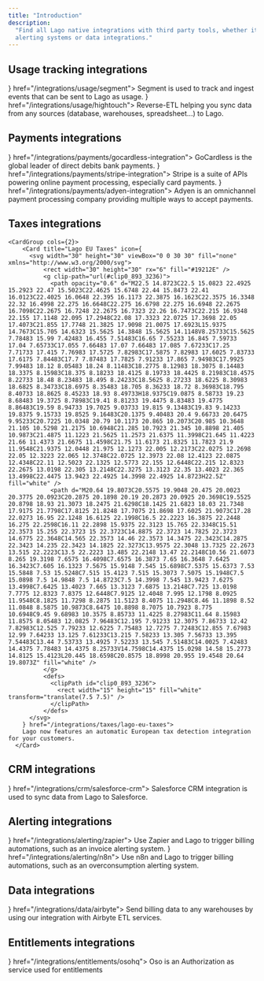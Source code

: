 ```yaml
---
title: "Introduction"
description:
  "Find all Lago native integrations with third party tools, whether it's related to payment providers, 
  alerting systems or data integrations."
---
```


## Usage tracking integrations
<CardGroup cols={2}>
  <Card title="Segment.com" iconType="brand" icon={<svg width="30" height="30" viewBox="0 0 40 40" fill="none" xmlns="http://www.w3.org/2000/svg">
<rect width="40" height="40" rx="12" fill="#49B881"/>
<path d="M22.461 23.295H10.9604C10.4322 23.295 10 22.8759 10 22.3636C10 21.8513 10.4322 21.4321 10.9604 21.4321H22.461C22.9892 21.4321 23.4214 21.8513 23.4214 22.3636C23.4214 22.8759 22.9892 23.295 22.461 23.295Z" fill="white"/>
<path d="M20.012 29.0001C19.0757 29.0001 18.1393 28.8603 17.2509 28.6042C16.7467 28.4412 16.4586 27.9289 16.6267 27.4399C16.7947 26.9509 17.323 26.6715 17.8272 26.8345C18.5234 27.044 19.2677 27.1605 20.012 27.1605C23.2773 27.1605 26.1105 25.1346 27.0468 22.1074C27.1909 21.6184 27.7431 21.339 28.2473 21.4787C28.7515 21.6184 29.0396 22.154 28.8956 22.643C27.6711 26.4386 24.1177 29.0001 20.012 29.0001Z" fill="white"/>
<path d="M29.0396 18.5679H17.539C17.0108 18.5679 16.5786 18.1488 16.5786 17.6365C16.5786 17.1242 17.0108 16.7051 17.539 16.7051H29.0396C29.5678 16.7051 30 17.1242 30 17.6365C30 18.1488 29.5678 18.5679 29.0396 18.5679Z" fill="white"/>
<path d="M12.0408 18.5679C11.9448 18.5679 11.8488 18.5446 11.7527 18.5213C11.2485 18.3816 10.9604 17.846 11.1045 17.357C12.329 13.5614 15.8824 11 20.012 11C20.9484 11 21.8848 11.1397 22.7731 11.3959C23.2773 11.5589 23.5654 12.0712 23.3974 12.5602C23.2293 13.0492 22.7011 13.3286 22.1969 13.1656C21.5006 12.956 20.7563 12.8396 20.012 12.8396C16.7467 12.8396 13.9136 14.8655 12.9772 17.8926C12.8332 18.3118 12.449 18.5679 12.0408 18.5679Z" fill="white"/>
<path d="M25.7022 15.0285C26.2326 15.0285 26.6626 14.6115 26.6626 14.0971C26.6626 13.5827 26.2326 13.1656 25.7022 13.1656C25.1718 13.1656 24.7418 13.5827 24.7418 14.0971C24.7418 14.6115 25.1718 15.0285 25.7022 15.0285Z" fill="white"/>
<path d="M14.2977 26.8577C14.8281 26.8577 15.258 26.4407 15.258 25.9263C15.258 25.4119 14.8281 24.9949 14.2977 24.9949C13.7673 24.9949 13.3373 25.4119 13.3373 25.9263C13.3373 26.4407 13.7673 26.8577 14.2977 26.8577Z" fill="white"/>
</svg>
} href="/integrations/usage/segment">
    Segment is used to track and ingest events that can be sent to Lago as usage.
  </Card>
  <Card title="Hightouch" icon={<svg width="30" height="30" viewBox="0 0 40 40" fill="none" xmlns="http://www.w3.org/2000/svg">
<rect width="40" height="40" rx="12" fill="#4FC26B"/>
<path d="M29.6449 23.7516H16.2484V10.3538C16.2484 10.1582 16.4066 10 16.6023 10H29.6462C29.8418 10 30 10.1582 30 10.3538V23.3977C29.9988 23.5934 29.8406 23.7516 29.6449 23.7516Z" fill="white"/>
<g opacity="0.5">
<path d="M15.8946 30H10.3538C10.1582 30 10 29.8418 10 29.6462V24.1054C10 23.9098 10.1582 23.7516 10.3538 23.7516H16.2484V29.6462C16.2484 29.8418 16.0902 30 15.8946 30Z" fill="white"/>
</g>
</svg>
} href="/integrations/usage/hightouch">
    Reverse-ETL helping you sync data from any sources (database, warehouses, spreadsheet...) to Lago.
  </Card>
</CardGroup>

## Payments integrations
<CardGroup cols={2}>
  <Card title="GoCardless" icon={<svg width="30" height="30" viewBox="0 0 40 40" fill="none" xmlns="http://www.w3.org/2000/svg">
<rect width="40" height="40" rx="12" fill="#F1F252"/>
<g clip-path="url(#clip0_1510_4041)">
<path d="M10 20.4816C10.0082 14.6927 14.4785 10 20.345 10C22.5964 10 23.862 10.3654 23.862 10.3654L27.6016 17.9811L27.5689 18.0138L22.7516 15.1581C19.9612 13.4925 17.9322 12.627 16.2829 12.6944C14.5417 12.7271 13.4946 14.1253 13.4946 16.1563C13.5579 21.3471 18.5038 27.7381 23.4068 27.7381C25.4133 27.7381 26.4564 27.0931 27.0688 26.3134L19.7938 18.3526V18.3179H29.7775C29.9143 19.0324 29.9898 19.755 30 20.4816C30 26.3073 25.5317 31 20.0143 31C14.4968 31 10 26.3073 10 20.4816Z" fill="#1C1B18"/>
</g>
<defs>
<clipPath id="clip0_1510_4041">
<rect width="20" height="21" fill="white" transform="translate(10 10)"/>
</clipPath>
</defs>
</svg>
} href="/integrations/payments/gocardless-integration">
    GoCardless is the global leader of direct debits bank payments.
  </Card>
  <Card title="Stripe Payments" icon={<svg width="30" height="30" viewBox="0 0 40 40" fill="none" xmlns="http://www.w3.org/2000/svg">
<rect width="40" height="40" rx="12" fill="#6772E5"/>
<path d="M18.5779 15.956C18.5779 15.099 19.2834 14.7692 20.4521 14.7692C22.1276 14.7692 24.2441 15.2748 25.9197 16.1759V11.011C24.0898 10.2857 22.282 10 20.4521 10C15.9764 10 13 12.3297 13 16.22C13 22.2857 21.3779 21.3188 21.3779 23.9343C21.3779 24.9451 20.4961 25.2748 19.2614 25.2748C17.4316 25.2748 15.0945 24.5275 13.2425 23.5166V28.7474C15.2929 29.6265 17.3654 30 19.2614 30C23.8472 30 27 27.7364 27 23.8023C26.978 17.2529 18.5779 18.4176 18.5779 15.956Z" fill="white"/>
</svg>
} href="/integrations/payments/stripe-integration">
    Stripe is a suite of APIs powering online payment processing, especially card payments.
  </Card>
  <Card title="Adyen" icon={<svg width="30" height="30" viewBox="0 0 40 40" fill="none" xmlns="http://www.w3.org/2000/svg">
<rect width="40" height="40" rx="6" fill="#0ABF53"/>
<path fill-rule="evenodd" clip-rule="evenodd" d="M30 13.9885V30H14.0112C11.8054 30 10 28.1921 10 25.983V21.5064C10 19.2973 11.8054 17.4894 14.0112 17.4894H18.3382V23.8596C18.3382 24.4906 18.8535 25.0073 19.4844 25.0073H21.6617V16.1404C21.6617 15.5094 21.1464 14.9927 20.5156 14.9927H10.2865V10H25.9888C28.1954 10 30 11.8079 30 13.9885Z" fill="white"/>
</svg>
} href="/integrations/payments/adyen-integration">
    Adyen is an omnichannel payment processing company providing multiple ways to accept payments.
  </Card>
</CardGroup>

## Taxes integrations
    <CardGroup cols={2}>
        <Card title="Lago EU Taxes" icon={
          <svg width="30" height="30" viewBox="0 0 30 30" fill="none" xmlns="http://www.w3.org/2000/svg">
              <rect width="30" height="30" rx="6" fill="#19212E" />
              <g clip-path="url(#clip0_893_3236)">
                <path opacity="0.6" d="M22.5 14.8723C22.5 15.0823 22.4925 15.2923 22.47 15.5023C22.4625 15.6748 22.44 15.8473 22.41 16.0123C22.4025 16.0648 22.395 16.1173 22.3875 16.1623C22.3575 16.3348 22.32 16.4998 22.275 16.6648C22.275 16.6798 22.275 16.6948 22.2675 16.7098C22.2675 16.7248 22.2675 16.7323 22.26 16.7473C22.215 16.9348 22.155 17.1148 22.095 17.2948C22.08 17.3323 22.0725 17.3698 22.05 17.4073C21.855 17.7748 21.3825 17.9098 21.0075 17.6923L15.9375 14.7673C15.705 14.6323 15.5625 14.3848 15.5625 14.1148V8.25733C15.5625 7.78483 15.99 7.42483 16.455 7.51483C16.65 7.55233 16.845 7.59733 17.04 7.65733C17.055 7.66483 17.07 7.66483 17.085 7.67233C17.25 7.71733 17.415 7.76983 17.5725 7.82983C17.5875 7.82983 17.6025 7.83733 17.6175 7.84483C17.7 7.87483 17.7825 7.91233 17.865 7.94983C17.9925 7.99483 18.12 8.05483 18.24 8.11483C18.2775 8.12983 18.3075 8.14483 18.3375 8.15983C18.375 8.18233 18.4125 8.19733 18.4425 8.21983C18.4575 8.22733 18.48 8.23483 18.495 8.24233C18.5625 8.27233 18.6225 8.30983 18.6825 8.34733C18.6975 8.35483 18.705 8.36233 18.72 8.36983C18.795 8.40733 18.8625 8.45233 18.93 8.49733H18.9375C19.0875 8.58733 19.23 8.68483 19.3725 8.78983C19.41 8.81233 19.4475 8.83483 19.4775 8.86483C19.59 8.94733 19.7025 9.03733 19.815 9.13483C19.83 9.14233 19.8375 9.15733 19.8525 9.16483C20.1375 9.40483 20.4 9.66733 20.6475 9.95233C20.7225 10.0348 20.79 10.1173 20.865 10.2073C20.985 10.3648 21.105 10.5298 21.2175 10.6948C21.285 10.7923 21.345 10.8898 21.405 10.9873C21.4875 11.1223 21.5625 11.2573 21.6375 11.3998C21.645 11.4223 21.66 11.4373 21.6675 11.4598C21.75 11.6173 21.8325 11.7823 21.9 11.9548C21.9375 12.0448 21.975 12.1273 22.005 12.2173C22.0275 12.2698 22.05 12.3223 22.065 12.3748C22.0725 12.3973 22.08 12.4123 22.0875 12.4348C22.11 12.5023 22.1325 12.5773 22.155 12.6448C22.215 12.8323 22.2675 13.0198 22.305 13.2148C22.3275 13.3123 22.35 13.4023 22.365 13.4998C22.4475 13.9423 22.4925 14.3998 22.4925 14.8723H22.5Z" fill="white" />
                <path d="M20.64 19.8073C20.5575 19.9048 20.475 20.0023 20.3775 20.0923C20.2875 20.1898 20.19 20.2873 20.0925 20.3698C19.5525 20.8798 18.93 21.3073 18.2475 21.6298C18.1425 21.6823 18.03 21.7348 17.9175 21.7798C17.8125 21.8248 17.7075 21.8698 17.6025 21.9073C17.28 22.0273 16.95 22.1248 16.6125 22.1998C16.5 22.2223 16.3875 22.2448 16.275 22.2598C16.11 22.2898 15.9375 22.3123 15.765 22.3348C15.51 22.3573 15.255 22.3723 15 22.3723C14.8875 22.3723 14.7825 22.3723 14.6775 22.3648C14.565 22.3573 14.46 22.3573 14.3475 22.3423C14.2875 22.3423 14.235 22.3423 14.1825 22.3273C13.9575 22.3048 13.7325 22.2673 13.515 22.2223C13.5 22.2223 13.485 22.2148 13.47 22.2148C10.56 21.6073 8.265 19.3198 7.6575 16.4098C7.6575 16.3873 7.65 16.3648 7.6425 16.3423C7.605 16.1323 7.5675 15.9148 7.545 15.6898C7.5375 15.6373 7.53 15.5848 7.53 15.5248C7.515 15.4123 7.515 15.3073 7.5075 15.1948C7.5 15.0898 7.5 14.9848 7.5 14.8723C7.5 14.3998 7.545 13.9423 7.6275 13.4998C7.6425 13.4023 7.665 13.3123 7.6875 13.2148C7.725 13.0198 7.7775 12.8323 7.8375 12.6448C7.9125 12.4048 7.995 12.1798 8.0925 11.9548C8.1825 11.7298 8.2875 11.5123 8.4075 11.2948C8.46 11.1898 8.52 11.0848 8.5875 10.9873C8.6475 10.8898 8.7075 10.7923 8.775 10.6948C9.45 9.68983 10.3575 8.85733 11.4225 8.27983C11.64 8.15983 11.8575 8.05483 12.0825 7.96483C12.195 7.91233 12.3075 7.86733 12.42 7.82983C12.525 7.79233 12.6225 7.75483 12.7275 7.72483C12.855 7.67983 12.99 7.64233 13.125 7.61233C13.215 7.58233 13.305 7.56733 13.395 7.54483C13.44 7.53733 13.4925 7.52233 13.545 7.51483C14.0025 7.42483 14.4375 7.78483 14.4375 8.25733V14.7598C14.4375 15.0298 14.58 15.2773 14.8125 15.4123L20.445 18.6598C20.8575 18.8998 20.955 19.4548 20.64 19.8073Z" fill="white" />
              </g>
              <defs>
                <clipPath id="clip0_893_3236">
                  <rect width="15" height="15" fill="white" transform="translate(7.5 7.5)" />
                </clipPath>
              </defs>
          </svg>
        } href="/integrations/taxes/lago-eu-taxes">
        Lago now features an automatic European tax detection integration for your customers. 
      </Card>
  </CardGroup>

## CRM integrations
<CardGroup cols={2}>
  <Card title="Salesforce CRM" iconType="brand" icon={<svg width="30" height="30" viewBox="0 0 30 30" fill="none" xmlns="http://www.w3.org/2000/svg">
<rect width="30" height="30" rx="6" fill="#00A1E0"/>
<path fill-rule="evenodd" clip-rule="evenodd" d="M12.7383 8.63346C13.4158 7.91388 14.3588 7.46828 15.4005 7.46828C16.7895 7.46828 17.9933 8.25556 18.6415 9.42862C19.2169 9.1662 19.8401 9.03071 20.4703 9.03104C22.9705 9.03104 25 11.1173 25 13.6918C25 16.2662 22.9705 18.3525 20.4703 18.3525C20.1648 18.3525 19.8669 18.3212 19.5752 18.262C19.008 19.2933 17.9239 19.994 16.6892 19.994C16.1865 19.995 15.6903 19.8787 15.2385 19.6539C14.6636 21.0316 13.3248 22 11.766 22C10.1378 22 8.75652 20.9529 8.22408 19.4807C7.9871 19.5317 7.74554 19.5574 7.50334 19.5572C5.56647 19.5572 4 17.9354 4 15.9436C4 14.6052 4.7053 13.44 5.75167 12.8102C5.52968 12.2884 5.41542 11.7256 5.416 11.1569C5.416 8.85799 7.24484 7 9.49809 7C10.8176 7 11.9983 7.64164 12.7391 8.63755" fill="white"/>
<path fill-rule="evenodd" clip-rule="evenodd" d="M16.4146 12.2454C16.4553 12.2527 16.4954 12.2624 16.5349 12.2746C16.5436 12.278 16.5669 12.2898 16.5573 12.3179L16.4642 12.5786C16.4565 12.5982 16.4511 12.6102 16.4115 12.5978C16.4016 12.5948 16.3869 12.5905 16.3492 12.5823C16.3218 12.5765 16.2858 12.572 16.2492 12.572C16.2049 12.5714 16.1608 12.5779 16.1185 12.5912C16.08 12.6041 16.045 12.6263 16.0166 12.6559C15.9862 12.687 15.9503 12.7323 15.9313 12.7884C15.8924 12.9027 15.874 13.0232 15.8686 13.0586C15.8678 13.0639 15.8672 13.0674 15.867 13.0685H16.2561C16.2887 13.0684 16.299 13.0838 16.2959 13.1085L16.2505 13.3668C16.2435 13.4042 16.2097 13.4029 16.2097 13.4029H15.8087L15.5345 14.986C15.5057 15.1497 15.4697 15.2902 15.4275 15.4033C15.3848 15.5175 15.3402 15.6012 15.2693 15.6811C15.2037 15.7551 15.1296 15.8099 15.0444 15.8413C14.9597 15.8725 14.8576 15.8885 14.7456 15.8885C14.6921 15.8885 14.635 15.8875 14.5673 15.8712C14.5185 15.8595 14.4919 15.8511 14.4561 15.838C14.4408 15.8325 14.4287 15.8131 14.4373 15.7885C14.4458 15.7636 14.5175 15.5625 14.5276 15.5361C14.54 15.5038 14.5716 15.5161 14.5716 15.5161L14.5732 15.5168C14.594 15.5257 14.609 15.5322 14.6373 15.5379C14.6662 15.5438 14.7054 15.5488 14.7349 15.5488C14.7878 15.5488 14.8361 15.5422 14.8781 15.5278C14.9289 15.5104 14.9584 15.4805 14.9895 15.44C15.0216 15.3981 15.0477 15.3404 15.0744 15.2634C15.1015 15.1854 15.126 15.0824 15.1473 14.9572L15.4203 13.4029H15.1513C15.1189 13.4031 15.1084 13.3876 15.1116 13.3629L15.157 13.1047C15.1641 13.0671 15.1978 13.0685 15.1978 13.0685H15.4741L15.489 12.9844C15.5303 12.735 15.6126 12.5455 15.7336 12.4211C15.8555 12.2958 16.029 12.2324 16.2492 12.2324C16.3046 12.2317 16.36 12.2361 16.4146 12.2454ZM11.0618 14.9982C11.0822 14.9982 11.0967 14.9813 11.0967 14.9605V12.3099C11.0967 12.2892 11.0822 12.2724 11.0618 12.2724H10.7391C10.7186 12.2724 10.7041 12.2892 10.7041 12.3099V14.9605C10.7041 14.9813 10.7186 14.9982 10.7391 14.9982H11.0618ZM7.0646 14.8195C7.05829 14.8134 7.04794 14.8034 7.05885 14.7744L7.05854 14.7737L7.14342 14.5328C7.15685 14.4916 7.18772 14.5053 7.20006 14.513C7.20954 14.5189 7.21801 14.5245 7.22676 14.5303C7.2396 14.5389 7.25302 14.5478 7.27106 14.5586C7.52185 14.7203 7.75327 14.7215 7.82588 14.7215C8.01262 14.7215 8.12914 14.62 8.12914 14.4838V14.4764C8.12914 14.3284 7.95012 14.272 7.74331 14.2071L7.69763 14.1926C7.41366 14.11 7.10962 13.9903 7.10962 13.6234V13.6159C7.10962 13.268 7.38511 13.0247 7.77943 13.0247L7.82241 13.0245C8.05391 13.0245 8.27769 13.093 8.43974 13.1938C8.45448 13.2028 8.46883 13.2202 8.46065 13.2432C8.45293 13.2653 8.38094 13.4619 8.37268 13.4841C8.35748 13.5253 8.31565 13.4978 8.31565 13.4978C8.17444 13.4182 7.95375 13.3553 7.76855 13.3553C7.60187 13.3553 7.49384 13.4458 7.49384 13.5686V13.5759C7.49384 13.7192 7.67826 13.7808 7.89201 13.8515L7.92898 13.8637C8.2114 13.9542 8.51389 14.081 8.51389 14.429V14.4364C8.51389 14.8127 8.24613 15.0465 7.81554 15.0465C7.60411 15.0465 7.40193 15.0127 7.18741 14.8969C7.17804 14.8914 7.16868 14.886 7.15933 14.8806C7.12862 14.8629 7.09803 14.8453 7.0678 14.823C7.06707 14.8219 7.06592 14.8208 7.0646 14.8195ZM13.3689 14.819C13.3625 14.8129 13.3521 14.8029 13.363 14.7737L13.3621 14.7731L13.447 14.5322C13.4594 14.4928 13.4957 14.5073 13.5035 14.5123C13.5087 14.5158 13.5137 14.5191 13.5186 14.5223C13.5352 14.5334 13.5512 14.544 13.5746 14.5579C13.8246 14.7196 14.0567 14.7209 14.1294 14.7209C14.3162 14.7209 14.4327 14.6193 14.4327 14.4831V14.4757C14.4327 14.3277 14.2544 14.2714 14.0469 14.2065L14.0013 14.192C13.7173 14.1093 13.4133 13.9897 13.4133 13.6228V13.6153C13.4133 13.2673 13.6887 13.0241 14.0831 13.0241L14.1261 13.0239C14.3576 13.0239 14.5814 13.0924 14.7434 13.1932C14.7581 13.2021 14.7725 13.2195 14.7643 13.2426C14.7573 13.2647 14.6853 13.4612 14.6771 13.4835C14.6618 13.5247 14.62 13.4971 14.62 13.4971C14.478 13.4175 14.2581 13.3546 14.0729 13.3546C13.9062 13.3546 13.7982 13.4452 13.7982 13.568V13.5753C13.7982 13.7186 13.9826 13.7802 14.1963 13.8509L14.2333 13.8631C14.5165 13.9536 14.8182 14.0804 14.8182 14.4283V14.4357C14.8182 14.8121 14.5505 15.0459 14.1199 15.0459C13.9084 15.0459 13.7063 15.012 13.4917 14.8963C13.4823 14.8907 13.4728 14.8853 13.4633 14.8798C13.4327 14.8622 13.4021 14.8446 13.3721 14.8224C13.3714 14.8213 13.3702 14.8202 13.3689 14.819ZM17.553 14.5353C17.6291 14.4165 17.668 14.2488 17.668 14.0362V14.037C17.668 13.8244 17.6295 13.6575 17.553 13.5402C17.4774 13.4242 17.3632 13.3678 17.2027 13.3678C17.0421 13.3678 16.9286 13.4237 16.8539 13.5402C16.7787 13.6575 16.7404 13.8244 16.7404 14.037C16.7404 14.2495 16.7785 14.418 16.8539 14.5361C16.9287 14.6531 17.0429 14.7101 17.2027 14.7101C17.3624 14.7101 17.4771 14.6526 17.553 14.5353ZM17.864 13.3237C17.9373 13.4135 17.9921 13.5205 18.0276 13.6426H18.0268C18.0618 13.7638 18.0796 13.8968 18.0796 14.037C18.0796 14.1779 18.0618 14.3102 18.0268 14.4314C17.9913 14.5534 17.9364 14.6605 17.8632 14.7503C17.7899 14.84 17.6965 14.9118 17.5869 14.9628C17.4774 15.0138 17.3477 15.0398 17.2019 15.0398C17.056 15.0398 16.9264 15.0138 16.816 14.9628C16.7065 14.9117 16.6132 14.84 16.5398 14.7503C16.4665 14.6605 16.4115 14.5534 16.3762 14.4314C16.3411 14.3102 16.3233 14.1779 16.3233 14.037C16.3233 13.8961 16.3411 13.7638 16.3762 13.6426C16.4117 13.5205 16.4666 13.4135 16.5398 13.3237C16.6131 13.2339 16.7065 13.1618 16.816 13.1096C16.9264 13.0574 17.0553 13.0308 17.2019 13.0308C17.3485 13.0308 17.4781 13.0572 17.5877 13.1096C17.6981 13.1615 17.7906 13.2339 17.864 13.3237ZM20.9363 14.6281C20.9363 14.6281 20.9704 14.6146 20.9823 14.6503H20.9826L21.0713 14.8991C21.0826 14.9299 21.0566 14.9427 21.0566 14.9427C20.9208 14.9975 20.7318 15.0356 20.5473 15.0356C20.2356 15.0356 19.9964 14.9442 19.8374 14.7632C19.6785 14.5829 19.5982 14.3365 19.5982 14.0326C19.5982 13.8916 19.6179 13.7586 19.6568 13.6374C19.6962 13.5153 19.7548 13.4083 19.832 13.3185C19.9092 13.2288 20.0064 13.1566 20.1214 13.1044C20.2364 13.0521 20.3706 13.0257 20.5219 13.0257C20.6237 13.0257 20.714 13.032 20.792 13.0441C20.8753 13.057 20.9853 13.0874 21.0319 13.106C21.0405 13.1094 21.064 13.1212 21.0544 13.1492C21.0317 13.2147 21.0137 13.2649 20.9948 13.3178C20.9855 13.3437 20.976 13.3703 20.9657 13.3995C20.9522 13.4374 20.924 13.4249 20.924 13.4249C20.8052 13.3869 20.6917 13.3694 20.5436 13.3694C20.3661 13.3694 20.2318 13.4308 20.1446 13.5489C20.0563 13.6685 20.007 13.8244 20.0065 14.0323C20.0057 14.2606 20.0613 14.4291 20.1608 14.5338C20.2596 14.6384 20.3985 14.6912 20.5721 14.6912C20.6423 14.6912 20.709 14.6864 20.7689 14.6768C20.8283 14.6674 20.8841 14.6485 20.9363 14.6281ZM21.6115 13.8313C21.6115 13.8314 21.6115 13.8314 21.6115 13.8315L21.6076 13.8313L21.6115 13.8313ZM21.6115 13.8313L22.4796 13.8315C22.4714 13.7173 22.4495 13.6154 22.3993 13.5386C22.3237 13.4224 22.218 13.3583 22.0583 13.3583C21.8985 13.3583 21.7849 13.4221 21.7102 13.5386C21.6604 13.615 21.6287 13.7133 21.6115 13.8313ZM22.6671 13.2812C22.7165 13.3355 22.7923 13.4544 22.823 13.5717L22.8246 13.5719C22.8979 13.8344 22.8667 14.0637 22.8616 14.1016C22.8612 14.104 22.861 14.1057 22.8609 14.1065C22.8576 14.1385 22.8255 14.1388 22.8255 14.1388L21.6063 14.1378C21.6132 14.3268 21.658 14.4598 21.7475 14.5512C21.8355 14.6404 21.9751 14.6973 22.1642 14.6976C22.428 14.6983 22.5539 14.6488 22.6402 14.6148C22.6485 14.6116 22.6565 14.6084 22.6642 14.6055C22.6642 14.6055 22.6979 14.5932 22.7101 14.6271L22.7896 14.8547C22.8055 14.893 22.7927 14.9063 22.7792 14.914C22.7036 14.9573 22.5184 15.0372 22.1665 15.0384C21.996 15.039 21.8471 15.0138 21.7244 14.9654C21.6009 14.9166 21.4983 14.8473 21.418 14.7584C21.3378 14.6702 21.2783 14.5639 21.2413 14.4427C21.2047 14.3222 21.1861 14.1892 21.1861 14.0459C21.1861 13.9057 21.204 13.7719 21.2395 13.6499C21.275 13.5263 21.3307 13.4184 21.4047 13.3271C21.4787 13.2358 21.5729 13.1627 21.6848 13.109C21.7967 13.0557 21.9348 13.0295 22.0868 13.0295C22.2067 13.0293 22.3253 13.0538 22.4356 13.1017C22.512 13.1348 22.5884 13.1954 22.6671 13.2812ZM11.8654 13.8313C11.8654 13.8314 11.8654 13.8314 11.8654 13.8315L11.8615 13.8313L11.8654 13.8313ZM11.9641 13.5386C11.9144 13.615 11.8826 13.7133 11.8654 13.8313L12.7335 13.8315C12.7252 13.7173 12.7033 13.6154 12.6532 13.5386C12.5776 13.4224 12.4719 13.3583 12.3122 13.3583C12.1524 13.3583 12.0388 13.4221 11.9641 13.5386ZM12.921 13.2812C12.9704 13.3355 13.0463 13.4544 13.0769 13.5717L13.0777 13.5719C13.1511 13.8344 13.1199 14.0637 13.1148 14.1016C13.1145 14.104 13.1142 14.1057 13.1142 14.1065C13.1108 14.1385 13.0787 14.1388 13.0787 14.1388L11.8595 14.1378C11.8665 14.3268 11.9112 14.4598 12.0007 14.5512C12.0887 14.6404 12.2291 14.6973 12.4174 14.6976C12.6812 14.6983 12.8071 14.6488 12.8934 14.6148C12.9018 14.6116 12.9098 14.6084 12.9175 14.6055C12.9175 14.6055 12.9511 14.5932 12.9634 14.6271L13.0429 14.8547C13.0588 14.893 13.046 14.9063 13.0326 14.914C12.957 14.9573 12.7718 15.0372 12.4199 15.0384C12.2486 15.039 12.1004 15.0138 11.9777 14.9654C11.8543 14.9166 11.7516 14.8473 11.6714 14.7584C11.5919 14.6702 11.5323 14.5639 11.4954 14.4427C11.4586 14.3222 11.4402 14.1892 11.4402 14.0459C11.4402 13.9057 11.458 13.7719 11.4934 13.6499C11.5289 13.5263 11.5847 13.4184 11.6586 13.3271C11.7327 13.2358 11.8268 13.1627 11.9387 13.109C12.0506 13.0557 12.1887 13.0295 12.3407 13.0295C12.4606 13.0293 12.5792 13.0538 12.6895 13.1017C12.7659 13.1348 12.8423 13.1954 12.921 13.2812ZM9.16379 14.5687C9.17961 14.594 9.18624 14.6035 9.23401 14.6424L9.2347 14.6428C9.23393 14.6426 9.34351 14.7305 9.59121 14.7153C9.76561 14.7046 9.91994 14.6707 9.91994 14.6707H9.91979V14.1062C9.81045 14.0891 9.70011 14.0795 9.58951 14.0774C9.34104 14.0743 9.23532 14.1674 9.23609 14.1672C9.16279 14.2199 9.12729 14.2987 9.12729 14.4073C9.12729 14.4766 9.13964 14.5307 9.16379 14.5687ZM9.52878 13.763C9.60518 13.763 9.66923 13.7648 9.71861 13.7685L9.71977 13.7714C9.71977 13.7714 9.81623 13.7803 9.9204 13.7958V13.7432C9.9204 13.5779 9.88653 13.4993 9.82009 13.4472C9.75218 13.3941 9.65032 13.3669 9.51914 13.3669C9.51914 13.3669 9.22282 13.363 8.98901 13.4929C8.9782 13.4994 8.96902 13.5031 8.96902 13.5031C8.96902 13.5031 8.93978 13.5136 8.92905 13.483L8.84262 13.2468C8.8295 13.2125 8.85358 13.1974 8.85358 13.1974C8.96316 13.1099 9.22861 13.0573 9.22861 13.0573C9.31658 13.0393 9.46396 13.0267 9.55502 13.0267C9.79809 13.0267 9.98561 13.0841 10.1137 13.1983C10.2423 13.3124 10.3074 13.4975 10.3074 13.7462L10.3081 14.8799C10.3081 14.8799 10.3104 14.9128 10.2803 14.9206C10.2803 14.9206 10.2352 14.9331 10.1947 14.9426C10.093 14.9651 9.99083 14.9853 9.8883 15.0034C9.76792 15.0241 9.64368 15.0348 9.51868 15.0348C9.39984 15.0348 9.29181 15.0235 9.19612 15.0012C9.09966 14.9792 9.01609 14.942 8.94842 14.8918C8.88039 14.8415 8.82575 14.7747 8.78946 14.6974C8.75242 14.6194 8.73366 14.5242 8.73366 14.4139C8.73366 14.3053 8.75566 14.2092 8.79879 14.1274C8.84153 14.0462 8.90199 13.9762 8.9755 13.9227C9.04881 13.8688 9.13447 13.8284 9.22938 13.8022C9.32352 13.7762 9.42461 13.763 9.52878 13.763ZM19.5214 13.1153C19.5214 13.1198 19.5205 13.1243 19.5187 13.1285L19.5195 13.1233C19.5079 13.1572 19.4486 13.3272 19.4277 13.3839C19.4197 13.4055 19.4067 13.4201 19.3832 13.4175C19.3832 13.4175 19.3134 13.4008 19.2497 13.4008C19.1944 13.4008 19.1393 13.4087 19.0861 13.4242C19.0294 13.4422 18.9778 13.4738 18.9356 13.5163C18.8914 13.5604 18.8556 13.6219 18.8292 13.699C18.8024 13.7769 18.789 13.9005 18.789 14.0249V14.9539C18.789 14.9639 18.7851 14.9735 18.7782 14.9806C18.7712 14.9876 18.7619 14.9916 18.7521 14.9916H18.4326C18.4228 14.9916 18.4134 14.9876 18.4065 14.9806C18.3996 14.9735 18.3957 14.9639 18.3956 14.9539V13.1038C18.3956 13.083 18.4103 13.0663 18.4305 13.0663H18.7423C18.7628 13.0663 18.7772 13.083 18.7772 13.1038L18.7774 13.255C18.8237 13.1904 18.9072 13.1346 18.9826 13.0999C19.059 13.0649 19.1439 13.0386 19.2967 13.0484C19.3762 13.0534 19.4797 13.0757 19.5004 13.0837C19.5046 13.0854 19.5083 13.0879 19.5115 13.091C19.5146 13.0942 19.5172 13.098 19.5189 13.1021C19.5206 13.1063 19.5214 13.1108 19.5214 13.1153Z" fill="#00A1E0"/>
</svg>
} href="/integrations/crm/salesforce-crm">
    Salesforce CRM integration is used to sync data from Lago to Salesforce.
  </Card>
</CardGroup>

## Alerting integrations
<CardGroup cols={2}>
  <Card title="Zapier" icon={<svg width="30" height="30" viewBox="0 0 30 30" fill="none" xmlns="http://www.w3.org/2000/svg">
<g clip-path="url(#clip0_1514_6746)">
<path d="M29.9646 0H0.0394287V30H29.9646V0Z" fill="#FF4F00"/>
<path d="M29.9646 15C29.9646 6.71573 23.2656 0 15.002 0C6.73841 0 0.0394287 6.71573 0.0394287 15C0.0394287 23.2843 6.73841 30 15.002 30C23.2656 30 29.9646 23.2843 29.9646 15Z" fill="#FF4F00"/>
<path d="M4.24943 16.527L4.24515 16.5135L6.94313 14.0373V12.8442H2.61467V14.0373H5.20007L5.20434 14.0487L2.53271 16.527V17.7201H6.98661V16.527H4.24943Z" fill="#FFFDF9"/>
<path d="M9.6432 12.7312C9.1439 12.7312 8.73699 12.8067 8.42248 12.9576C8.12951 13.0893 7.8827 13.306 7.71415 13.5799C7.55285 13.8556 7.45158 14.1624 7.41697 14.4801L8.73033 14.6651C8.77784 14.3846 8.87285 14.1858 9.01537 14.0685C9.17742 13.9461 9.37702 13.8841 9.57976 13.8936C9.84632 13.8936 10.0396 13.965 10.1599 14.1078C10.2789 14.2507 10.3394 14.4486 10.3394 14.7094V14.8394H9.07664C8.43385 14.8394 7.9721 14.9823 7.69133 15.2681C7.41055 15.5538 7.2704 15.931 7.27088 16.3997C7.27088 16.8798 7.41103 17.237 7.69133 17.4713C7.97166 17.7056 8.3241 17.8221 8.74889 17.8206C9.27572 17.8206 9.68098 17.6389 9.9646 17.2755C10.1321 17.0522 10.2517 16.7966 10.3159 16.5247H10.3637L10.5447 17.7177H11.7347V14.6965C11.7347 14.0721 11.5706 13.5885 11.2423 13.2456C10.914 12.9027 10.381 12.7312 9.6432 12.7312ZM10.0594 16.4554C9.87048 16.6133 9.62323 16.6919 9.31537 16.6919C9.06168 16.6919 8.88542 16.6473 8.78659 16.5582C8.73849 16.5162 8.70018 16.4639 8.67445 16.4052C8.64871 16.3466 8.63614 16.283 8.63772 16.2189C8.63487 16.1585 8.64437 16.0982 8.66555 16.0416C8.68672 15.9849 8.71919 15.9333 8.76101 15.8896C8.80612 15.8472 8.85939 15.8143 8.91759 15.793C8.9758 15.7718 9.03767 15.7626 9.09946 15.766H10.3416V15.8481C10.344 15.9643 10.32 16.0794 10.271 16.1847C10.2221 16.29 10.1497 16.3826 10.0594 16.4554Z" fill="#FFFDF9"/>
<path d="M18.9286 12.8442H17.5226V17.7208H18.9286V12.8442Z" fill="#FFFDF9"/>
<path d="M27.2354 12.8442C26.8383 12.8442 26.5252 12.9848 26.2962 13.2657C26.1318 13.4677 26.0069 13.7661 25.9214 14.1609H25.88L25.6962 12.8442H24.4954V17.7201H25.9014V15.2196C25.9014 14.9043 25.975 14.6627 26.1223 14.4945C26.2696 14.3264 26.5413 14.2424 26.9376 14.2424H27.4713V12.8442H27.2354Z" fill="#FFFDF9"/>
<path d="M23.0954 13.0033C22.7671 12.8076 22.3531 12.71 21.8534 12.7105C21.0666 12.7105 20.4509 12.935 20.0062 13.3841C19.5616 13.8333 19.3392 14.4524 19.3392 15.2416C19.3279 15.7187 19.4318 16.1915 19.6421 16.6197C19.8345 17.0012 20.1343 17.3179 20.5043 17.5306C20.8768 17.7463 21.3198 17.8544 21.8334 17.8549C22.2776 17.8549 22.6486 17.7863 22.9465 17.6491C23.2266 17.5259 23.4705 17.3329 23.6549 17.0883C23.8305 16.8483 23.9609 16.5781 24.0397 16.291L22.8282 15.951C22.7772 16.1377 22.6791 16.3079 22.5431 16.4454C22.4063 16.5825 22.1771 16.6511 21.8555 16.6511C21.473 16.6511 21.188 16.5413 21.0004 16.3218C20.8642 16.1632 20.7787 15.9367 20.741 15.6431H24.0582C24.0717 15.5059 24.0788 15.3909 24.0788 15.298V14.9944C24.0869 14.5865 24.0028 14.1821 23.833 13.8113C23.674 13.4736 23.417 13.192 23.0954 13.0033ZM21.8128 13.8728C22.3828 13.8728 22.7061 14.154 22.7826 14.7165H20.7659C20.7979 14.5288 20.8755 14.3519 20.9918 14.2014C21.1766 13.9819 21.4502 13.8723 21.8128 13.8728Z" fill="#FFFDF9"/>
<path d="M18.2423 10.8792C18.1365 10.8755 18.0311 10.8933 17.9323 10.9313C17.8334 10.9694 17.7433 11.0269 17.6671 11.1007C17.592 11.175 17.5331 11.2642 17.4943 11.3626C17.4554 11.461 17.4373 11.5665 17.4412 11.6722C17.4375 11.7787 17.4556 11.8848 17.4945 11.9839C17.5334 12.083 17.5923 12.173 17.6674 12.2483C17.7426 12.3236 17.8325 12.3826 17.9314 12.4215C18.0303 12.4604 18.1361 12.4785 18.2423 12.4746C18.3478 12.4786 18.453 12.4605 18.5511 12.4215C18.6493 12.3825 18.7383 12.3235 18.8124 12.2481C18.886 12.172 18.9434 12.0817 18.9813 11.9827C19.0191 11.8837 19.0366 11.7781 19.0327 11.6722C19.0376 11.5669 19.0204 11.4618 18.9825 11.3635C18.9446 11.2652 18.8866 11.1759 18.8122 11.1013C18.7379 11.0268 18.6489 10.9686 18.5509 10.9305C18.4529 10.8923 18.3473 10.8744 18.2423 10.8792Z" fill="#FFFDF9"/>
<path d="M15.3376 12.7104C14.8587 12.7104 14.474 12.8612 14.1832 13.1626C13.968 13.386 13.81 13.7194 13.7093 14.1628H13.6644L13.4805 12.8462H12.2798V19.1215H13.6858V16.5368H13.7371C13.78 16.7091 13.8402 16.8767 13.9167 17.0369C14.0356 17.2978 14.2307 17.5165 14.4761 17.6641C14.7306 17.8033 15.0172 17.8725 15.307 17.8648C15.8956 17.8648 16.3439 17.635 16.6517 17.1755C16.9596 16.7159 17.1135 16.0746 17.1135 15.2516C17.1135 14.4567 16.9646 13.8344 16.6667 13.3848C16.3688 12.9352 15.9258 12.7104 15.3376 12.7104ZM15.4802 16.2438C15.3163 16.482 15.0598 16.6011 14.7105 16.6011C14.5666 16.6077 14.4231 16.5799 14.292 16.5199C14.1609 16.4599 14.0459 16.3695 13.9566 16.256C13.7746 16.0269 13.6839 15.7133 13.6844 15.3151V15.2223C13.6844 14.8179 13.7751 14.5083 13.9566 14.2935C14.1381 14.0787 14.3894 13.9725 14.7105 13.9749C15.0659 13.9749 15.3241 14.088 15.4851 14.3142C15.6462 14.5405 15.7267 14.856 15.7267 15.2608C15.7277 15.6795 15.646 16.0071 15.4816 16.2438H15.4802Z" fill="#FFFDF9"/>
</g>
<defs>
<clipPath id="clip0_1514_6746">
<rect width="30" height="30" rx="6" fill="white"/>
</clipPath>
</defs>
</svg>
} href="/integrations/alerting/zapier">
    Use Zapier and Lago to trigger billing automations, such as an invoice alerting system.
  </Card>
  <Card title="N8N" icon={<svg width="30" height="30" viewBox="0 0 40 40" fill="none" xmlns="http://www.w3.org/2000/svg">
<rect width="40" height="40" rx="12" fill="#EA4B71"/>
<path fill-rule="evenodd" clip-rule="evenodd" d="M32.9 18.8C31.3157 18.8 29.9845 17.7164 29.6071 16.25H25.7101C24.8791 16.25 24.1699 16.8508 24.0334 17.6705L23.8935 18.509C23.7609 19.305 23.3582 19.9978 22.7887 20.5C23.3582 21.0022 23.7609 21.695 23.8935 22.491L24.0334 23.3295C24.1699 24.1492 24.8791 24.75 25.7101 24.75H26.2071C26.5845 23.2836 27.9157 22.2 29.5 22.2C31.3778 22.2 32.9 23.7222 32.9 25.6C32.9 27.4778 31.3778 29 29.5 29C27.9157 29 26.5845 27.9164 26.2071 26.45H25.7101C24.0481 26.45 22.6297 25.2484 22.3565 23.609L22.2166 22.7705C22.0801 21.9508 21.3709 21.35 20.5399 21.35H19.1929C18.8155 22.8164 17.4843 23.9 15.9 23.9C14.3157 23.9 12.9845 22.8164 12.6071 21.35H10.6929C10.3155 22.8164 8.98426 23.9 7.4 23.9C5.52224 23.9 4 22.3778 4 20.5C4 18.6222 5.52224 17.1 7.4 17.1C8.98426 17.1 10.3155 18.1836 10.6929 19.65H12.6071C12.9845 18.1836 14.3157 17.1 15.9 17.1C17.4843 17.1 18.8155 18.1836 19.1929 19.65H20.5399C21.3709 19.65 22.0801 19.0492 22.2166 18.2295L22.3565 17.391C22.6297 15.7516 24.0481 14.55 25.7101 14.55H29.6071C29.9845 13.0836 31.3157 12 32.9 12C34.7778 12 36.3 13.5222 36.3 15.4C36.3 17.2778 34.7778 18.8 32.9 18.8ZM32.9 17.1C33.8388 17.1 34.6 16.3388 34.6 15.4C34.6 14.4612 33.8388 13.7 32.9 13.7C31.9612 13.7 31.2 14.4612 31.2 15.4C31.2 16.3388 31.9612 17.1 32.9 17.1ZM7.4 22.2C8.33882 22.2 9.1 21.4388 9.1 20.5C9.1 19.5612 8.33882 18.8 7.4 18.8C6.46112 18.8 5.7 19.5612 5.7 20.5C5.7 21.4388 6.46112 22.2 7.4 22.2ZM17.6 20.5C17.6 21.4388 16.8388 22.2 15.9 22.2C14.9612 22.2 14.2 21.4388 14.2 20.5C14.2 19.5612 14.9612 18.8 15.9 18.8C16.8388 18.8 17.6 19.5612 17.6 20.5ZM31.2 25.6C31.2 26.5388 30.4388 27.3 29.5 27.3C28.5612 27.3 27.8 26.5388 27.8 25.6C27.8 24.6612 28.5612 23.9 29.5 23.9C30.4388 23.9 31.2 24.6612 31.2 25.6Z" fill="white"/>
</svg>
} href="/integrations/alerting/n8n">
    Use n8n and Lago to trigger billing automations, such as an overconsumption alerting system.
  </Card>
</CardGroup>

## Data integrations
<CardGroup cols={2}>
  <Card title="Airbyte (ETL)" icon={<svg width="30" height="30" viewBox="0 0 40 40" fill="none" xmlns="http://www.w3.org/2000/svg">
<rect width="40" height="40" rx="12" fill="#0ABF53"/>
<path fill-rule="evenodd" clip-rule="evenodd" d="M30 13.9885V30H14.0112C11.8054 30 10 28.1921 10 25.983V21.5064C10 19.2973 11.8054 17.4894 14.0112 17.4894H18.3382V23.8596C18.3382 24.4906 18.8535 25.0073 19.4844 25.0073H21.6617V16.1404C21.6617 15.5094 21.1464 14.9927 20.5156 14.9927H10.2865V10H25.9888C28.1954 10 30 11.8079 30 13.9885Z" fill="white"/>
</svg>
} href="/integrations/data/airbyte">
    Send billing data to any warehouses by using our integration with Airbyte ETL services.
  </Card>
</CardGroup>

## Entitlements integrations
<CardGroup cols={2}>
  <Card title="Oso" icon={<svg width="30" height="30" viewBox="0 0 40 40" fill="none" xmlns="http://www.w3.org/2000/svg">
<rect width="40" height="40" rx="12" fill="#3D2798"/>
<g clip-path="url(#clip0_1510_3955)">
<path d="M26.1037 22.6935C25.74 22.6935 25.3762 22.6935 25.0125 22.6935C24.4542 22.6905 24.1832 22.488 24.0371 21.9388C23.8631 21.2857 23.7122 20.6264 23.5339 19.9744C23.4194 19.5536 23.249 19.1595 22.9277 18.8427C22.7415 18.6546 22.615 18.4155 22.564 18.1555C22.5124 17.9237 22.3172 17.8477 22.162 18.007C21.7765 18.4042 21.263 18.5781 20.7974 18.8317C20.0621 19.2319 19.4425 19.7367 19.0818 20.5175C18.9103 20.8885 18.9788 21.1135 19.3625 21.2516C19.5739 21.3172 19.7891 21.3696 20.0069 21.4085C20.3591 21.4888 20.6077 21.6864 20.7077 22.0416C20.772 22.2678 20.7077 22.4296 20.4652 22.5172C20.1537 22.6353 19.8234 22.6957 19.4904 22.6954C18.8648 22.6905 18.2392 22.6954 17.6111 22.6954C16.9067 22.6954 16.5339 22.3658 16.4648 21.6536C16.3629 20.5978 16.5545 19.6229 17.2698 18.7952C17.385 18.6621 17.6069 18.5191 17.4711 18.3087C17.3498 18.1263 17.1213 18.1816 16.9358 18.2169C16.0756 18.3811 15.1965 18.5021 14.5109 19.1255C13.9708 19.612 13.4434 20.1162 13.1584 20.8101C12.9954 21.2078 13.0372 21.3057 13.444 21.4791C13.6107 21.549 13.7828 21.6068 13.9508 21.6743C14.1514 21.7552 14.2975 21.8804 14.2915 22.1213C14.2854 22.3621 14.1593 22.5178 13.9471 22.6078C13.7186 22.7063 13.4725 22.7057 13.2318 22.7069C12.6256 22.7106 12.0193 22.7027 11.4161 22.6954C11.2343 22.6954 11.0573 22.6765 10.9021 22.553C10.7723 22.4509 10.6177 22.4612 10.4729 22.5287C9.37378 23.0396 8.17528 22.5567 7.68424 21.4085C7.46782 20.9007 7.4072 20.3916 7.67879 19.8881C8.07102 19.1644 8.10315 18.3592 8.2153 17.5734C8.25805 17.3211 8.21893 17.0617 8.10374 16.8333C7.1647 15.0873 8.18802 12.5902 9.91817 11.608C11.0845 10.9451 12.2873 10.3649 13.6161 10.0876C14.4715 9.90878 15.3014 10.0462 16.135 10.2025C17.3335 10.4263 18.5223 10.7012 19.7402 10.8107C20.2724 10.8656 20.8086 10.8707 21.3418 10.8259C22.489 10.7139 23.6469 10.8277 24.7506 11.161C25.7448 11.4571 26.7669 11.3921 27.7817 11.3556C27.9228 11.3469 28.0564 11.289 28.1594 11.192C28.5837 10.8368 29.0657 10.8982 29.4106 11.3446C29.5046 11.4663 29.6398 11.5052 29.7677 11.5581C30.629 11.9049 31.4331 12.3799 32.1532 12.9672C32.6212 13.3546 32.6176 13.6137 32.0756 13.9178C31.741 14.1057 31.5227 14.3088 31.5779 14.7175C31.6027 14.8999 31.4597 14.9297 31.3354 14.9608C30.0363 15.3007 28.7214 15.5507 27.3786 15.6401C26.9355 15.6645 26.4945 15.7175 26.0582 15.7988C25.8157 15.8469 25.7048 15.9813 25.6721 16.2245C25.4581 17.8526 25.9327 19.3195 26.7081 20.7164C26.8239 20.9244 27.0458 20.9986 27.2488 21.0813C27.5083 21.1902 27.7781 21.2741 28.0369 21.3854C28.314 21.5022 28.5219 21.6937 28.5219 22.0185C28.5219 22.3433 28.257 22.4442 28.0194 22.5549C27.7084 22.7008 27.375 22.7051 27.0409 22.7045H26.1031L26.1037 22.6935ZM10.448 21.7898C10.5371 21.4894 10.6256 21.2218 10.696 20.9487C10.8487 20.3527 11.0288 19.7622 11.0694 19.1425C11.0766 19.0288 11.0694 18.9126 10.9433 18.8615C10.8269 18.8153 10.7432 18.8883 10.6863 18.9716C10.3498 19.4618 9.9685 19.9215 9.68175 20.4458C9.63151 20.5286 9.60574 20.624 9.60746 20.7209C9.60917 20.8178 9.63829 20.9122 9.69143 20.9931C9.88293 21.3107 10.1411 21.5825 10.448 21.7898Z" fill="#FDFDFE"/>
<path d="M15.5688 27.6799C15.5688 28.7484 15.1075 29.5044 14.3054 29.817C13.347 30.1873 12.2564 29.9872 11.6562 29.2891C11.0027 28.5289 10.9846 27.6349 11.2974 26.7476C11.578 25.9521 12.22 25.5422 13.0512 25.4704C13.9914 25.3859 14.7898 25.6462 15.2942 26.511C15.4957 26.8661 15.591 27.2719 15.5688 27.6799ZM14.6667 27.7218C14.7274 26.6758 13.929 26.0731 12.9942 26.2939C12.4564 26.421 12.1333 26.7871 12.0588 27.3247C11.9733 27.9402 11.9848 28.5587 12.5759 28.9594C13.0311 29.269 13.5337 29.272 14.0126 29.0245C14.5285 28.7575 14.6777 28.2734 14.6643 27.7218H14.6667Z" fill="#FAFAFC"/>
<path d="M26.71 27.7206C26.7161 29.1108 25.857 29.986 24.4815 29.989C23.1327 29.9927 22.2743 29.1194 22.267 27.7358C22.2597 26.3522 23.1097 25.4625 24.4494 25.4552C25.8468 25.4479 26.7039 26.3066 26.71 27.7206ZM23.1684 27.7108C23.1612 28.1974 23.2582 28.6432 23.6844 28.9393C24.1493 29.2623 24.658 29.2793 25.1466 29.0275C25.7431 28.7198 25.8377 28.153 25.8061 27.546C25.7782 27.0102 25.5636 26.5943 25.055 26.3638C25.0189 26.3464 24.9819 26.3312 24.9441 26.3182C23.9747 26.0025 23.1709 26.6332 23.1684 27.7108Z" fill="#FAFAFC"/>
<path d="M18.8152 25.454C19.6154 25.4461 20.2004 25.7045 20.5678 26.3704C20.6799 26.5748 20.6575 26.7043 20.4005 26.7353C20.3206 26.7464 20.2425 26.7681 20.1683 26.7998C19.9591 26.8874 19.833 26.8856 19.7227 26.6222C19.5233 26.1467 18.5806 26.0141 18.2174 26.3826C17.9834 26.6186 18.0641 26.9762 18.3884 27.1252C18.6763 27.2584 18.9946 27.2748 19.2977 27.3387C19.5651 27.3889 19.827 27.4648 20.0798 27.5655C20.492 27.7376 20.7721 28.0234 20.8133 28.4838C20.8569 28.9703 20.7072 29.3803 20.2877 29.6661C19.5699 30.1526 18.209 30.0778 17.553 29.5116C17.3105 29.2949 17.1411 29.0081 17.068 28.6906C17.0389 28.5799 17.0396 28.4905 17.1893 28.4777C17.2493 28.4696 17.3082 28.4552 17.3651 28.4346C17.6585 28.3433 17.8719 28.2716 18.0186 28.7095C18.2071 29.2696 19.2529 29.4532 19.7269 29.0792C20.0422 28.8305 19.9985 28.4224 19.636 28.2491C19.3499 28.1122 19.0352 28.0849 18.7267 28.0247C18.4591 27.9766 18.1978 27.8984 17.9477 27.7917C17.4827 27.5843 17.2032 27.2407 17.2087 26.7147C17.2141 26.1886 17.4869 25.8188 17.964 25.609C18.232 25.492 18.5233 25.439 18.8152 25.454Z" fill="#FAF9FC"/>
</g>
<defs>
<clipPath id="clip0_1510_3955">
<rect width="25" height="20" fill="white" transform="translate(7.5 10)"/>
</clipPath>
</defs>
</svg>
} href="/integrations/entitlements/osohq">
    Oso is an Authorization as service used for entitlements
  </Card>
</CardGroup>